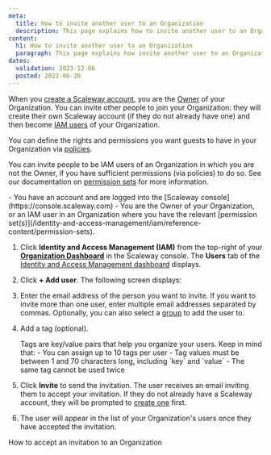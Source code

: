 ```yaml
---
meta:
  title: How to invite another user to an Organization
  description: This page explains how to invite another user to an Organization
content:
  h1: How to invite another user to an Organization
  paragraph: This page explains how invite another user to an Organization
dates:
  validation: 2023-12-06
  posted: 2022-06-20
---
```


When you [create a Scaleway account](/console/account/how-to/create-an-account), you are the [Owner](/identity-and-access-management/iam/concepts/#owner) of your Organization. You can invite other people to join your Organization: they will create their own Scaleway account (if they do not already have one) and then become [IAM users](/identity-and-access-management/iam/concepts/#user) of your Organization.

<Lightbox src="scaleway-iam-owners-guests.webp" alt="" />

You can define the rights and permissions you want guests to have in your Organization via [policies](/identity-and-access-management/iam/concepts/#policy).

You can invite people to be IAM users of an Organization in which you are not the Owner, if you have sufficient permissions (via policies) to do so. See our documentation on [permission sets](/identity-and-access-management/iam/reference-content/permission-sets/) for more information.

<Message type="requirement">
  - You have an account and are logged into the [Scaleway console](https://console.scaleway.com)
  - You are the Owner of your Organization, or an IAM user in an Organization where you have the relevant [permission set(s)](/identity-and-access-management/iam/reference-content/permission-sets).
</Message>

1. Click **Identity and Access Management (IAM)** from the top-right of your [**Organization Dashboard**](https://console.scaleway.com/organization) in the Scaleway console. The **Users** tab of the [Identity and Access Management dashboard](https://console.scaleway.com/iam/users) displays.
    <Lightbox src="scaleway-iam-users-dashboard.webp" alt="" />
2. Click **+ Add user**. The following screen displays:
    <Lightbox src="scaleway-iam-invite-user.webp" alt="" />
3. Enter the email address of the person you want to invite. If you want to invite more than one user, enter multiple email addresses separated by commas. Optionally, you can also select a [group](/identity-and-access-management/iam/concepts/#group) to add the user to.
4. Add a tag (optional).

    <Message type="note">
      Tags are key/value pairs that help you organize your users. Keep in mind that:
      - You can assign up to 10 tags per user
      - Tag values must be between 1 and 70 characters long, including `key` and `value`
      - The same tag cannot be used twice
    </Message>
5. Click **Invite** to send the invitation.
    The user receives an email inviting them to accept your invitation. If they do not already have a Scaleway account, they will be prompted to [create one](/console/account/how-to/create-an-account/) first.
6. The user will appear in the list of your Organization's users once they have accepted the invitation.


<Navigation title="See Also">
  <NextButton to="/identity-and-access-management/iam/how-to/accept-invitation-to-orga/">How to accept an invitation to an Organization</NextButton>
</Navigation>